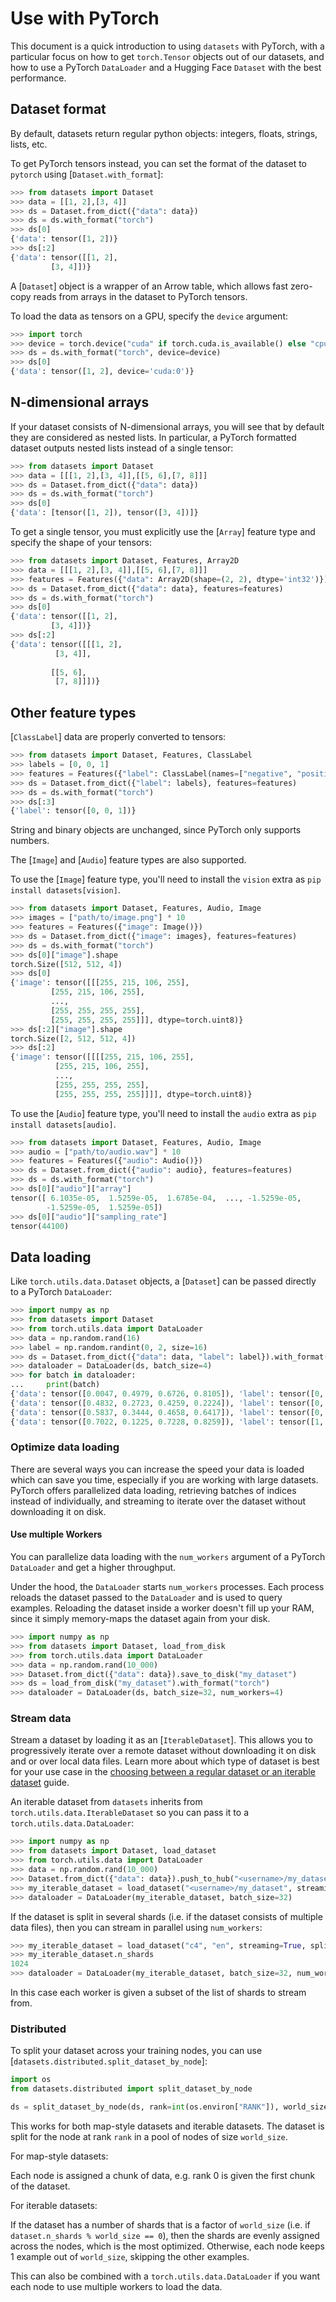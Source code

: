 # Use with PyTorch

This document is a quick introduction to using `datasets` with PyTorch, with a particular focus on how to get
`torch.Tensor` objects out of our datasets, and how to use a PyTorch `DataLoader` and a Hugging Face `Dataset`
with the best performance.

## Dataset format

By default, datasets return regular python objects: integers, floats, strings, lists, etc.

To get PyTorch tensors instead, you can set the format of the dataset to `pytorch` using [`Dataset.with_format`]:

```py
>>> from datasets import Dataset
>>> data = [[1, 2],[3, 4]]
>>> ds = Dataset.from_dict({"data": data})
>>> ds = ds.with_format("torch")
>>> ds[0]
{'data': tensor([1, 2])}
>>> ds[:2]
{'data': tensor([[1, 2],
         [3, 4]])}
```

<Tip>

A [`Dataset`] object is a wrapper of an Arrow table, which allows fast zero-copy reads from arrays in the dataset to PyTorch tensors.

</Tip>


To load the data as tensors on a GPU, specify the `device` argument:
```py
>>> import torch
>>> device = torch.device("cuda" if torch.cuda.is_available() else "cpu")
>>> ds = ds.with_format("torch", device=device)
>>> ds[0]
{'data': tensor([1, 2], device='cuda:0')}
```

## N-dimensional arrays

If your dataset consists of N-dimensional arrays, you will see that by default they are considered as nested lists.
In particular, a PyTorch formatted dataset outputs nested lists instead of a single tensor:

```py
>>> from datasets import Dataset
>>> data = [[[1, 2],[3, 4]],[[5, 6],[7, 8]]]
>>> ds = Dataset.from_dict({"data": data})
>>> ds = ds.with_format("torch")
>>> ds[0]
{'data': [tensor([1, 2]), tensor([3, 4])]}
```

To get a single tensor, you must explicitly use the [`Array`] feature type and specify the shape of your tensors:

```py
>>> from datasets import Dataset, Features, Array2D
>>> data = [[[1, 2],[3, 4]],[[5, 6],[7, 8]]]
>>> features = Features({"data": Array2D(shape=(2, 2), dtype='int32')})
>>> ds = Dataset.from_dict({"data": data}, features=features)
>>> ds = ds.with_format("torch")
>>> ds[0]
{'data': tensor([[1, 2],
         [3, 4]])}
>>> ds[:2]
{'data': tensor([[[1, 2],
          [3, 4]],
 
         [[5, 6],
          [7, 8]]])}
```


## Other feature types

[`ClassLabel`] data are properly converted to tensors:

```py
>>> from datasets import Dataset, Features, ClassLabel
>>> labels = [0, 0, 1]
>>> features = Features({"label": ClassLabel(names=["negative", "positive"])})
>>> ds = Dataset.from_dict({"label": labels}, features=features) 
>>> ds = ds.with_format("torch")  
>>> ds[:3]
{'label': tensor([0, 0, 1])}
```

String and binary objects are unchanged, since PyTorch only supports numbers.

The [`Image`] and [`Audio`] feature types are also supported.

<Tip>

To use the [`Image`] feature type, you'll need to install the `vision` extra as
`pip install datasets[vision]`.

</Tip>

```py
>>> from datasets import Dataset, Features, Audio, Image
>>> images = ["path/to/image.png"] * 10
>>> features = Features({"image": Image()})
>>> ds = Dataset.from_dict({"image": images}, features=features) 
>>> ds = ds.with_format("torch")
>>> ds[0]["image"].shape
torch.Size([512, 512, 4])
>>> ds[0]
{'image': tensor([[[255, 215, 106, 255],
         [255, 215, 106, 255],
         ...,
         [255, 255, 255, 255],
         [255, 255, 255, 255]]], dtype=torch.uint8)}
>>> ds[:2]["image"].shape
torch.Size([2, 512, 512, 4])
>>> ds[:2]
{'image': tensor([[[[255, 215, 106, 255],
          [255, 215, 106, 255],
          ...,
          [255, 255, 255, 255],
          [255, 255, 255, 255]]]], dtype=torch.uint8)}
```

<Tip>

To use the [`Audio`] feature type, you'll need to install the `audio` extra as
`pip install datasets[audio]`.

</Tip>

```py
>>> from datasets import Dataset, Features, Audio, Image
>>> audio = ["path/to/audio.wav"] * 10
>>> features = Features({"audio": Audio()})
>>> ds = Dataset.from_dict({"audio": audio}, features=features) 
>>> ds = ds.with_format("torch")  
>>> ds[0]["audio"]["array"]
tensor([ 6.1035e-05,  1.5259e-05,  1.6785e-04,  ..., -1.5259e-05,
        -1.5259e-05,  1.5259e-05])
>>> ds[0]["audio"]["sampling_rate"]
tensor(44100)
```

## Data loading

Like `torch.utils.data.Dataset` objects, a [`Dataset`] can be passed directly to a PyTorch `DataLoader`:

```py
>>> import numpy as np
>>> from datasets import Dataset 
>>> from torch.utils.data import DataLoader
>>> data = np.random.rand(16)
>>> label = np.random.randint(0, 2, size=16)
>>> ds = Dataset.from_dict({"data": data, "label": label}).with_format("torch")
>>> dataloader = DataLoader(ds, batch_size=4)
>>> for batch in dataloader:
...     print(batch)                                                                                            
{'data': tensor([0.0047, 0.4979, 0.6726, 0.8105]), 'label': tensor([0, 1, 0, 1])}
{'data': tensor([0.4832, 0.2723, 0.4259, 0.2224]), 'label': tensor([0, 0, 0, 0])}
{'data': tensor([0.5837, 0.3444, 0.4658, 0.6417]), 'label': tensor([0, 1, 0, 0])}
{'data': tensor([0.7022, 0.1225, 0.7228, 0.8259]), 'label': tensor([1, 1, 1, 1])}
```

### Optimize data loading

There are several ways you can increase the speed your data is loaded which can save you time, especially if you are working with large datasets.
PyTorch offers parallelized data loading, retrieving batches of indices instead of individually, and streaming to iterate over the dataset without downloading it on disk.

#### Use multiple Workers

You can parallelize data loading with the `num_workers` argument of a PyTorch `DataLoader` and get a higher throughput.

Under the hood, the `DataLoader` starts `num_workers` processes.
Each process reloads the dataset passed to the `DataLoader` and is used to query examples.
Reloading the dataset inside a worker doesn't fill up your RAM, since it simply memory-maps the dataset again from your disk.

```py
>>> import numpy as np
>>> from datasets import Dataset, load_from_disk
>>> from torch.utils.data import DataLoader
>>> data = np.random.rand(10_000)
>>> Dataset.from_dict({"data": data}).save_to_disk("my_dataset")
>>> ds = load_from_disk("my_dataset").with_format("torch")
>>> dataloader = DataLoader(ds, batch_size=32, num_workers=4)
```

### Stream data

Stream a dataset by loading it as an [`IterableDataset`]. This allows you to progressively iterate over a remote dataset without downloading it on disk and or over local data files.
Learn more about which type of dataset is best for your use case in the [choosing between a regular dataset or an iterable dataset](./about_mapstyle_vs_iterable) guide.


An iterable dataset from `datasets` inherits from `torch.utils.data.IterableDataset` so you can pass it to a `torch.utils.data.DataLoader`:

```py
>>> import numpy as np
>>> from datasets import Dataset, load_dataset
>>> from torch.utils.data import DataLoader
>>> data = np.random.rand(10_000)
>>> Dataset.from_dict({"data": data}).push_to_hub("<username>/my_dataset")  # Upload to the Hugging Face Hub
>>> my_iterable_dataset = load_dataset("<username>/my_dataset", streaming=True, split="train")
>>> dataloader = DataLoader(my_iterable_dataset, batch_size=32)
```

If the dataset is split in several shards (i.e. if the dataset consists of multiple data files), then you can stream in parallel using `num_workers`:

```py
>>> my_iterable_dataset = load_dataset("c4", "en", streaming=True, split="train", trust_remote_code=True)
>>> my_iterable_dataset.n_shards
1024
>>> dataloader = DataLoader(my_iterable_dataset, batch_size=32, num_workers=4)
```

In this case each worker is given a subset of the list of shards to stream from.

### Distributed

To split your dataset across your training nodes, you can use [`datasets.distributed.split_dataset_by_node`]:

```python
import os
from datasets.distributed import split_dataset_by_node

ds = split_dataset_by_node(ds, rank=int(os.environ["RANK"]), world_size=int(os.environ["WORLD_SIZE"]))
```

This works for both map-style datasets and iterable datasets.
The dataset is split for the node at rank `rank` in a pool of nodes of size `world_size`.

For map-style datasets:

Each node is assigned a chunk of data, e.g. rank 0 is given the first chunk of the dataset.

For iterable datasets:

If the dataset has a number of shards that is a factor of `world_size` (i.e. if `dataset.n_shards % world_size == 0`),
then the shards are evenly assigned across the nodes, which is the most optimized.
Otherwise, each node keeps 1 example out of `world_size`, skipping the other examples.

This can also be combined with a `torch.utils.data.DataLoader` if you want each node to use multiple workers to load the data.
